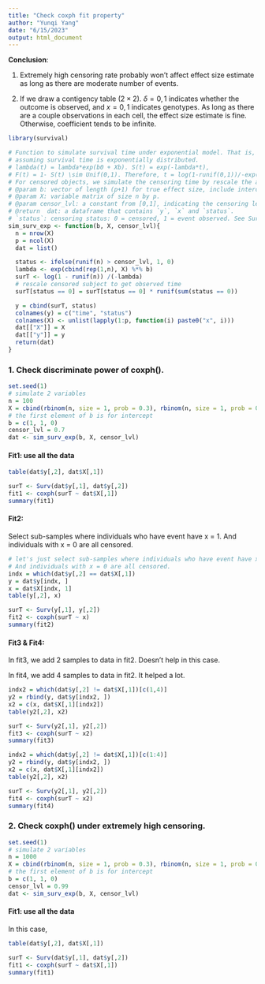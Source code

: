 ```yaml
---
title: "Check coxph fit property"
author: "Yunqi Yang"
date: "6/15/2023"
output: html_document
---
```



**Conclusion**: 

1. Extremely high censoring rate probably won't affect effect size estimate as long as there are moderate number of events. 

2. If we draw a contigency table ($2\times 2$). $\delta = 0,1$ indicates whether the outcome is observed, and $x=0,1$ indicates genotypes. As long as there are a couple observations in each cell, the effect size estimate is fine. Otherwise, coefficient tends to be infinite. 


```r
library(survival)
```

```r
# Function to simulate survival time under exponential model. That is,
# assuming survival time is exponentially distributed.
# lambda(t) = lambda*exp(b0 + Xb). S(t) = exp(-lambda*t),
# F(t) = 1- S(t) \sim Unif(0,1). Therefore, t = log(1-runif(0,1))/-exp(b0+Xb).
# For censored objects, we simulate the censoring time by rescale the actual survival time.
# @param b: vector of length (p+1) for true effect size, include intercept.
# @param X: variable matrix of size n by p.
# @param censor_lvl: a constant from [0,1], indicating the censoring level in the data.
# @return  dat: a dataframe that contains `y`, `x` and `status`.
# `status`: censoring status: 0 = censored, 1 = event observed. See Surv() in library(survival)
sim_surv_exp <- function(b, X, censor_lvl){
  n = nrow(X)
  p = ncol(X)
  dat = list()

  status <- ifelse(runif(n) > censor_lvl, 1, 0)
  lambda <- exp(cbind(rep(1,n), X) %*% b)
  surT <- log(1 - runif(n)) /(-lambda)
  # rescale censored subject to get observed time
  surT[status == 0] = surT[status == 0] * runif(sum(status == 0))

  y = cbind(surT, status)
  colnames(y) = c("time", "status")
  colnames(X) <- unlist(lapply(1:p, function(i) paste0("x", i)))
  dat[["X"]] = X
  dat[["y"]] = y
  return(dat)
}

```

### 1. Check discriminate power of coxph(). 

```r
set.seed(1)
# simulate 2 variables 
n = 100
X = cbind(rbinom(n, size = 1, prob = 0.3), rbinom(n, size = 1, prob = 0.1))
# the first element of b is for intercept
b = c(1, 1, 0)
censor_lvl = 0.7
dat <- sim_surv_exp(b, X, censor_lvl)
```

#### Fit1: use all the data
```r
table(dat$y[,2], dat$X[,1])
```

```r
surT <- Surv(dat$y[,1], dat$y[,2])
fit1 <- coxph(surT ~ dat$X[,1])
summary(fit1)
```

#### Fit2: 

Select sub-samples where individuals who have event have x = 1. And individuals with x = 0 are all censored. 
```r
# let's just select sub-samples where individuals who have event have x = 1. 
# And individuals with x = 0 are all censored. 
indx = which(dat$y[,2] == dat$X[,1])
y = dat$y[indx, ]
x = dat$X[indx, 1]
table(y[,2], x)
```

```r
surT <- Surv(y[,1], y[,2])
fit2 <- coxph(surT ~ x)
summary(fit2)
```

#### Fit3 & Fit4:

In fit3, we add 2 samples to data in fit2. Doesn't help in this case. 

In fit4, we add 4 samples to data in fit2. It helped a lot. 
```r
indx2 = which(dat$y[,2] != dat$X[,1])[c(1,4)]
y2 = rbind(y, dat$y[indx2, ])
x2 = c(x, dat$X[,1][indx2])
table(y2[,2], x2)
```

```r
surT <- Surv(y2[,1], y2[,2])
fit3 <- coxph(surT ~ x2)
summary(fit3)
```


```r
indx2 = which(dat$y[,2] != dat$X[,1])[c(1:4)]
y2 = rbind(y, dat$y[indx2, ])
x2 = c(x, dat$X[,1][indx2])
table(y2[,2], x2)
```

```r
surT <- Surv(y2[,1], y2[,2])
fit4 <- coxph(surT ~ x2)
summary(fit4)
```

### 2. Check coxph() under extremely high censoring. 

```r
set.seed(1)
# simulate 2 variables 
n = 1000
X = cbind(rbinom(n, size = 1, prob = 0.3), rbinom(n, size = 1, prob = 0.1))
# the first element of b is for intercept
b = c(1, 1, 0)
censor_lvl = 0.99
dat <- sim_surv_exp(b, X, censor_lvl)
```

#### Fit1: use all the data

In this case,
```r
table(dat$y[,2], dat$X[,1])
```

```r
surT <- Surv(dat$y[,1], dat$y[,2])
fit1 <- coxph(surT ~ dat$X[,1])
summary(fit1)
```
